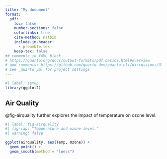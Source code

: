 ```yaml
---
title: "My document"
format:
  pdf:
    toc: false
    number-sections: false
    colorlinks: true
    cite-method: natbib
    include-in-header:
      - preamble.tex
    keep-tex: false
## comments in YAML block
# https://quarto.org/docs/output-formats/pdf-basics.html#overview
# qmd comments: https://github.com/quarto-dev/quarto-cli/discussions/3330
# See _quarto.yml for project settings
---
```


<!-- Comments in body -->

```r
#| label: setup
library(ggplot2)
```


## Air Quality

@fig-airquality further explores the impact of temperature on ozone level.

```r
#| label: fig-airquality
#| fig-cap: "Temperature and ozone level."
#| warning: false

ggplot(airquality, aes(Temp, Ozone)) + 
  geom_point() + 
  geom_smooth(method = "loess")
```
